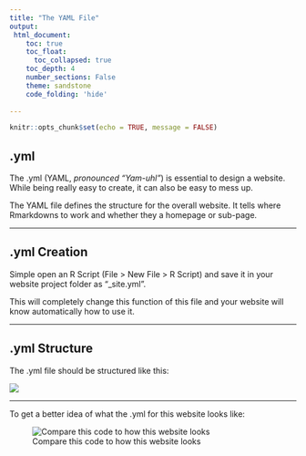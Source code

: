 ---
title: "The YAML File"
output:
 html_document:
    toc: true
    toc_float:
      toc_collapsed: true
    toc_depth: 4
    number_sections: False
    theme: sandstone
    code_folding: 'hide'
    
---

```{r setup, include=FALSE}
knitr::opts_chunk$set(echo = TRUE, message = FALSE)
```

## .yml

The .yml (YAML, *pronounced "Yam-uhl"*) is essential to design a website. While being really easy to create, it can also be easy to mess up. 

The YAML file defines the structure for the overall website. It tells where Rmarkdowns to work and whether they a homepage or sub-page. 

---

## .yml Creation

Simple open an R Script (File > New File > R Script) and save it in your website project folder as "_site.yml".

This will completely change this function of this file and your website will know automatically how to use it. 

---

## .yml Structure


The .yml file should be structured like this:

![](D:/Basic_Website/Website/yml_structure.jpg)

---

To get a better idea of what the .yml for this website looks like:

![Compare this code to how this website looks](D:/Basic_Website/Website/yaml.jpg)











